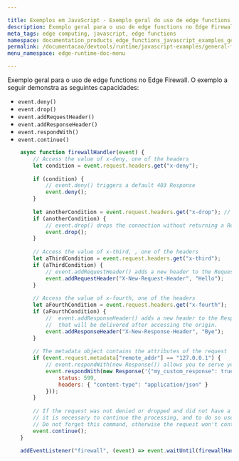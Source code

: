 ```yaml
---

title: Exemplos em JavaScript - Exemplo geral do uso de edge functions no Edge Firewall
description: Exemplo geral para o uso de edge functions no Edge Firewall.
meta_tags: edge computing, javascript, edge functions
namespace: documentation_products_edge_functions_javascript_examples_general_firewall_example
permalink: /documentacao/devtools/runtime/javascript-examples/general-firewall-example/
menu_namespace: edge-runtime-doc-menu

---
```


Exemplo geral para o uso de edge functions no Edge Firewall. O exemplo a seguir demonstra as seguintes capacidades:

- `event.deny()`
- `event.drop()`
- `event.addRequestHeader()`
- `event.addResponseHeader()`
- `event.respondWith()`
- `event.continue()`

```js
    async function firewallHandler(event) {
        // Access the value of x-deny, one of the headers
        let condition = event.request.headers.get("x-deny");
    
        if (condition) {
            // event.deny() triggers a default 403 Response
            event.deny();
        }
    
        let anotherCondition = event.request.headers.get("x-drop"); // Access the value of x-drop, , one of the headers
        if (anotherCondition) {
            // event.drop() drops the connection without returning a Response
            event.drop();
        }
    
        // Access the value of x-third, , one of the headers
        let aThirdCondition = event.request.headers.get("x-third");
        if (aThirdCondition) {
            // event.addRequestHeader() adds a new header to the Request object, passing key:"value".
            event.addRequestHeader("X-New-Request-Header", "Hello");
        }
    
        // Access the value of x-fourth, one of the headers
        let aFourthCondition = event.request.headers.get("x-fourth");
        if (aFourthCondition) {
            //  event.addResponseHeader() adds a new header to the Response object
            //  that will be delivered after accessing the origin. 
            event.addResponseHeader("X-New-Response-Header", "Bye");
        }
    
        // The metadata object contains the attributes of the request
        if (event.request.metadata["remote_addr"] == "127.0.0.1") {
            // event.respondWith(new Response()) allows you to serve your own Response
            event.respondWith(new Response('{"my_custom_response": true}', {
                status: 599,
                headers: { "content-type": "application/json" }
            }));
        }
    
        // If the request was not denied or dropped and did not have a Response returned,
        // it is necessary to continue the processing, and to do so use use -> event.continue()
        // Do not forget this command, otherwise the request won't continue!
        event.continue();
    }

    addEventListener("firewall", (event) => event.waitUntil(firewallHandler(event)));
```


